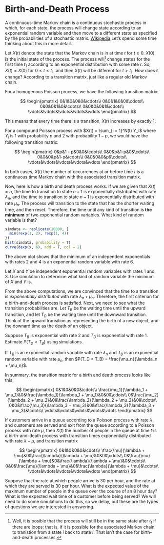 # Birth-and-Death Process {#birth-and-death}

A continuous-time Markov chain is a continuous stochastic process in which, for each state, the process will change state according to an exponential random variable and then move to a different state as specified by the probabilities of a stochastic matrix. [Wikipedia](https://en.wikipedia.org/wiki/Continuous-time_Markov_chain) Let's spend some time thinking about this in more detail.

Let $X(t)$ denote the state that the Markov chain is in at time $t$ for $t\ge 0$. $X(0)$ is the initial state of the process. The process will[^1] change states for the first time $t_1$ according to an exponential distribution with some rate $r$. So, $X(t) = X(0)$ for $0\le t \le t_1$, and then $X(t)$ will be different for $t > t_1$. How does it change? According to a transition matrix, just like a regular old Markov chain.

For a homogenous Poisson process, we have the following transition matrix:

$$
\begin{pmatrix}
0&1&0&0&0&\cdots\\
0&0&1&0&0&\cdots\\
0&0&0&1&0&\cdots\\
0&0&0&0&1&\cdots\\
\vdots&\vdots&\vdots&\vdots&\vdots
\end{pmatrix}
$$

This means that every time there is a transition, $X(t)$ increases by exactly 1.

For a compound Poisson process with $X(t) = \sum_{i = 1}^N(t) Y_i$ where $Y_i$ is 1 with probability $p$ and 2 with probability $1 - p$, we would have the following transition matrix:

$$
\begin{pmatrix}
0&p&1 - p&0&0&\cdots\\
0&0&p&1-p&0&\cdots\\
0&0&0&p&1-p&\cdots\\
0&0&0&0&p&\cdots\\
\vdots&\vdots&\vdots&\vdots&\vdots
\end{pmatrix}
$$

In both cases, $X(t)$ the number of occurrences at or before time $t$ is a continuous time Markov chain with the associated transition matrix.

Now, here is how a birth and death process works. If we are given that $X(t) = n$, the time to transition to state $n + 1$ is exponentially distributed with rate $\lambda_n$, and the time to transition to state $n - 1$ is exponentially distributed with rate $\mu_n$. The process will transition to the state that has the shorter waiting time, and then reset. Therefore, the time until any kind of transition is **the minimum** of two exponential random variables. What kind of random variable is that?


```r
simdata <- replicate(10000, {
  min(rexp(1, 2), rexp(1, 4))
})
hist(simdata, probability = T)
curve(dexp(x, 6), add = T, col = 2)
```

The above plot shows that the minimum of an independent exponentials with rates 2 and 4 is an exponential random variable with rate 6. 

:::callout-tryit
Let $X$ and $Y$ be independent exponential random variables with rates 1 and 3. Use simulation to determine what kind of random variable the minimum of $X$ and $Y$ is.
:::

From the above computations, we are convinced that the time to a transition is *exponentially distributed* with rate $\lambda_n + \mu_n$. Therefore, the first criterion for a birth-and-death process is satisfied. Next, we need to see what the transition probabilities are. Let $T_B$ be the waiting time until the upward transition, and let $T_D$ be the waiting time until the downward transition. Think of the upward transition as representing the birth of a new object, and the downard time as the death of an object.

:::callout-tryit
Suppose $T_B$ is exponential with rate 2 and $T_D$ is exponential with rate 1. Estimate $P(T_D < T_B)$ using simulations.
:::

::: {#thm-probability-transition}
If $T_B$ is an exponential random variable with rate $\lambda_n$ and $T_D$ is an exponential random variable with rate $\mu_n$, then $P(T_D < T_B) = \frac{\mu_n}{\lambda_n + \mu_n}$.
:::

In summary, the transition matrix for a birth and death process looks like this:

$$
\begin{pmatrix}
0&1&0&0&0&\cdots\\
\frac{\mu_1}{\lambda_1 + \mu_1}&0&\frac{\lambda_1}{\lambda_1 + \mu_1}&0&0&\cdots\\
0&\frac{\mu_2}{\lambda_2 + \mu_2}&0&\frac{\lambda_2}{\lambda_2 + \mu_2}&0&\cdots\\
0&0&\frac{\mu_3}{\lambda_3 + \mu_3}&0&\frac{\lambda_3}{\lambda_3 + \mu_3}&\cdots\\
\vdots&\vdots&\vdots&\vdots&\vdots
\end{pmatrix}
$$

::: {#exm-mm1-queue}
If customers arrive in a queue according to a Poisson process with rate $\lambda$, and customers are served and exit from the queue according to a Poisson process with rate $\mu$, then $X(t)$ the number of people in the queue at time $t$ is a birth-and-death process with transition times exponentially distributed with rate $\lambda + \mu$, and transition matrix

$$
\begin{pmatrix}
0&1&0&0&0&\cdots\\
\frac{\mu}{\lambda + \mu}&0&\frac{\lambda}{\lambda + \mu}&0&0&\cdots\\
0&\frac{\mu}{\lambda + \mu}&0&\frac{\lambda}{\lambda + \mu}&0&\cdots\\
0&0&\frac{\mu}{\lambda + \mu}&0&\frac{\lambda}{\lambda + \mu}&\cdots\\
\vdots&\vdots&\vdots&\vdots&\vdots
\end{pmatrix}
$$

Suppose that the rate at which people arrive is 30 per hour, and the rate at which they are served is 30 per hour. What is the expected value of the maximum number of people in the queue over the course of an 8 hour day? What is the expected wait time of a customer before being served? We will need to do some simulations to do this, so we delay, but these are the types of questions we are interested in answering.
:::

[^1]: Well, it is posible that the process will still be in the same state after $t_1$ if there are loops; that is, if it is possible for the associated Markov chain to tranistion from a state $i$ back to state $i$. That isn't the case for birth-and-death processes.
